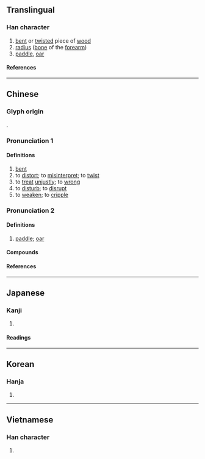 {{also|桡}}
{{character info/new}}
==Translingual==
{{Han simplified forms|橈|𣓤|桡|ex=y}}

===Han character===
{{Han char|rn=75|rad=木|as=12|sn=16|four=44911|canj=DGGU|ids=⿰木堯}}

# [[bent]] or [[twist]]ed piece of [[wood]]
# [[radius]] ([[bone]] of the [[forearm]])
# [[paddle]], [[oar]]

====References====
{{Han ref|kx=0552.250|dkj=15521|dj=0941.140|hdz=21286.080|uh=6A48}}

----

==Chinese==
{{zh-forms|s=桡}}

===Glyph origin===
{{Han etym}}
{{Han compound|木|堯|c1=s|c2=p|t1=wood|ls=psc}}.

===Pronunciation 1===
{{zh-pron
|m=náo
|c=naau4
|mc=2
|oc=1,1
|ma=
|cat=n
}}

====Definitions====
{{zh-hanzi}}

# [[bent]]
# to [[distort]]; to [[misinterpret]]; to [[twist]]
# to [[treat]] [[unjust]]ly; to [[wrong]]
# to [[disturb]]; to [[disrupt]]
# to [[weaken]]; to [[cripple]]

===Pronunciation 2===
{{zh-pron
|m=ráo,náo,2nb=Taiwan
|c=jiu4
|mc=2
|oc=2,2
|ma=
|cat=n
}}

====Definitions====
{{zh-hanzi}}

# [[paddle]]; [[oar]]

====Compounds====
{{zh-der|橈骨|肱橈肌|橈動脈}}

====References====

----

==Japanese==
{{ja-kanji forms|𣓤|橈}}

===Kanji===
{{ja-kanji|grade=|rs=木12|shin=𣓤}}

# {{rfdef|ja|sort=木12}}

====Readings====
{{ja-readings
|goon=にょう<ねう
|kanon=どう<だう, じょう<だう
|kun=たわ-む, かじ-
}}

----

==Korean==

===Hanja===
{{ko-hanja|요}}

# {{rfdef|ko|sort=木12}}

----

==Vietnamese==

===Han character===
{{vi-readings|rs=木12|reading=[[nạo]], [[nhiêu]]}}

# {{rfdef|vi|sort=木12}}

{{cln|vi|Han tu}}
